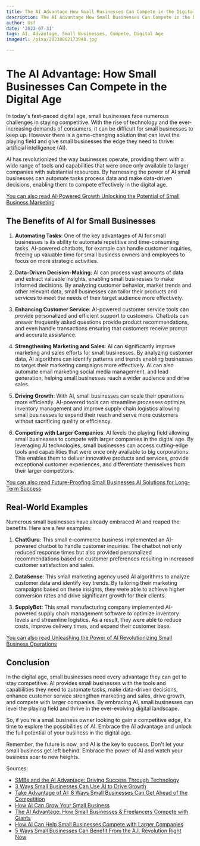 ```yaml
---
title: The AI Advantage How Small Businesses Can Compete in the Digital Age
description: The AI Advantage How Small Businesses Can Compete in the Digital Age
author: Usf
date: '2023-07-31'
tags: AI, Advantage, Small Businesses, Compete, Digital Age
imageUrl: /pixa/20230802173948.jpg

---
```

# The AI Advantage:  How Small Businesses Can Compete in the Digital Age

In today's fast-paced digital age, small businesses face numerous challenges  in staying competitive.  With  the rise  of technology and the  ever-increasing  demands of consumers, it can be difficult for small businesses to keep up. However there is a game-changing  solution that  can level the playing field and give small businesses the edge they need to thrive: artificial intelligence  (AI).

AI has revolutionized the way businesses operate, providing them with a wide range  of tools and capabilities that were once only available to larger companies with substantial  resources. By harnessing the power of AI small businesses can  automate tasks process data  and make data-driven decisions, enabling them to compete effectively in the digital age.

[You  can also read AI-Powered  Growth Unlocking the Potential of Small Business Marketing](AI-Powered%20Growth%20Unlocking%20the%20Potential%20of%20Small%20Business%20Marketing)


## The Benefits of AI for Small Businesses

1. **Automating Tasks**: One of the key advantages of AI for small businesses is its ability  to automate repetitive and time-consuming tasks. AI-powered chatbots, for example can handle customer inquiries, freeing up valuable time for small  business owners and employees to  focus on more strategic activities.

2. **Data-Driven Decision-Making**: AI can process vast  amounts of  data and extract valuable insights,  enabling small businesses to make informed decisions. By analyzing customer behavior, market trends and other relevant data, small  businesses can tailor their products and services to meet  the  needs of their target audience more effectively.

3. **Enhancing Customer Service**: AI-powered customer service tools can provide personalized and  efficient support to customers. Chatbots can answer frequently asked questions  provide product recommendations, and even handle transactions ensuring that customers receive  prompt and accurate  assistance.

4. **Strengthening Marketing and Sales**: AI can significantly improve marketing and sales efforts for small businesses. By analyzing customer data, AI algorithms can identify patterns  and trends enabling businesses to target their marketing campaigns more effectively. AI can also automate email marketing social media management, and lead generation, helping small businesses reach  a wider audience and drive sales.

5. **Driving  Growth**: With AI, small businesses  can scale their operations more efficiently. AI-powered tools can streamline processes optimize inventory  management and  improve supply chain logistics allowing small businesses to expand their reach and serve more customers without sacrificing quality or efficiency.

6. **Competing with Larger Companies**:  AI levels the playing field allowing  small businesses to compete with larger companies in the digital age. By leveraging AI technologies,  small businesses can access cutting-edge tools and capabilities that were once only available to big corporations. This enables them to deliver innovative products  and services, provide exceptional customer experiences, and  differentiate themselves from their larger competitors.

[You  can also read Future-Proofing  Small Businesses AI Solutions for Long-Term Success](Future-Proofing%20Small%20Businesses%20AI%20Solutions%20for%20Long-Term%20Success)


## Real-World Examples

Numerous small businesses have already embraced AI and reaped the benefits. Here are a few examples:

1. **ChatGuru**: This small e-commerce business implemented  an AI-powered chatbot to handle customer  inquiries. The  chatbot not only reduced response times but also provided personalized recommendations based on customer preferences resulting in increased customer satisfaction and sales.

2. **DataSense**: This small marketing agency used AI algorithms to analyze customer data and identify key trends. By tailoring their marketing  campaigns  based on these insights, they were able to achieve higher conversion rates and drive significant growth for their clients.

3. **SupplyBot**: This small manufacturing company implemented AI-powered supply chain management software to optimize inventory levels and streamline logistics. As  a result, they  were able to reduce costs, improve delivery times, and expand their customer base.

[You can  also read Unleashing the Power of AI Revolutionizing Small Business Operations](Unleashing%20the%20Power%20of%20AI%20Revolutionizing%20Small%20Business%20Operations)


## Conclusion

In the  digital age, small businesses need every advantage they can get  to stay competitive. AI provides small businesses with the tools  and capabilities they need to  automate tasks, make  data-driven  decisions, enhance customer service strengthen  marketing and sales, drive growth, and compete with larger companies. By embracing AI, small businesses can level the playing  field  and thrive  in the ever-evolving digital landscape.

So, if you're a small business owner looking to gain  a competitive edge, it's  time  to  explore  the possibilities of AI. Embrace the AI advantage and unlock the full potential of your business in the digital age.

Remember, the future is now, and AI  is the key  to success. Don't let your small business get left behind. Embrace the power of AI  and watch your business soar to new heights.

Sources:
- [SMBs  and the  AI Advantage: Driving Success Through Technology](https://zinnov.com/digital-technologies/advantages-of-artificial-intelligence-ai-in-small-businesses-blog/)
- [3  Ways Small Businesses Can Use AI to Drive Growth](https://hbr.org/sponsored/2023/03/3-ways-small-businesses-can-use-ai-to-drive-growth)
- [Take Advantage of AI: 8 Ways Small Businesses Can Get Ahead  of the Competition](https://www.onelocal.com/how-small-businesses-can-take-advantage-of-ai/)
- [How AI Can Grow Your Small  Business](https://techdayhq.com/community/articles/how-ai-can-grow-your-small-business)
- [The AI  Advantage:  How Small Businesses & Freelancers Compete with Giants](https://www.linkedin.com/pulse/ai-advantage-how-small-businesses-freelancers-compete-brian-j-stieve)
-  [How  AI Can Help Small Businesses Compete with Larger Companies](https://chrisdyer.com/how-ai-can-help-small-businesses-compete-with-larger-companies/)
- [5 Ways Small Businesses Can Benefit From the A.I.  Revolution Right Now](https://www.inc.com/rebekah-iliff/5-ways-small-business-can-benefit-from-ai-revolution-right-now.html)